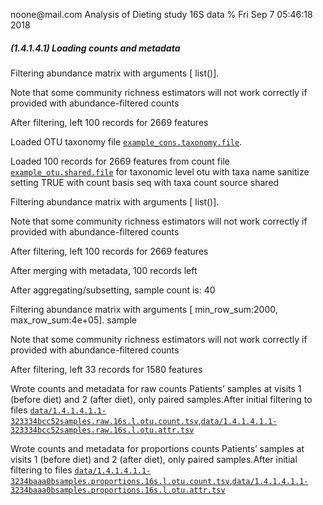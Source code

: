 noone@mail.com
Analysis of Dieting study 16S data
% Fri Sep  7 05:46:18 2018



##### \(1.4.1.4.1\) Loading counts and metadata



Filtering abundance matrix with arguments [ list()]. 


Note that some community richness estimators will not work correctly 
               if provided with abundance-filtered counts


After filtering, left 100 records for 2669 features


Loaded OTU taxonomy file [`example_cons.taxonomy.file`](example_cons.taxonomy.file).


Loaded 100 records for 2669 features from count file [`example_otu.shared.file`](example_otu.shared.file) for taxonomic level otu 
                       with taxa name sanitize setting TRUE with count basis seq with taxa count source shared


Filtering abundance matrix with arguments [ list()]. 


Note that some community richness estimators will not work correctly 
               if provided with abundance-filtered counts


After filtering, left 100 records for 2669 features


After merging with metadata, 100 records left


After aggregating/subsetting, sample count is: 40


Filtering abundance matrix with arguments [ min_row_sum:2000, max_row_sum:4e+05]. sample


Note that some community richness estimators will not work correctly 
               if provided with abundance-filtered counts


After filtering, left 33 records for 1580 features


Wrote counts and metadata for raw counts Patients' samples at visits 1 (before diet) and 2 (after diet), only paired samples.After initial filtering to files [`data/1.4.1.4.1.1-323334bcc52samples.raw.16s.l.otu.count.tsv`](data/1.4.1.4.1.1-323334bcc52samples.raw.16s.l.otu.count.tsv),[`data/1.4.1.4.1.1-323334bcc52samples.raw.16s.l.otu.attr.tsv`](data/1.4.1.4.1.1-323334bcc52samples.raw.16s.l.otu.attr.tsv)


Wrote counts and metadata for proportions counts Patients' samples at visits 1 (before diet) and 2 (after diet), only paired samples.After initial filtering to files [`data/1.4.1.4.1.1-3234baaa0bsamples.proportions.16s.l.otu.count.tsv`](data/1.4.1.4.1.1-3234baaa0bsamples.proportions.16s.l.otu.count.tsv),[`data/1.4.1.4.1.1-3234baaa0bsamples.proportions.16s.l.otu.attr.tsv`](data/1.4.1.4.1.1-3234baaa0bsamples.proportions.16s.l.otu.attr.tsv)

